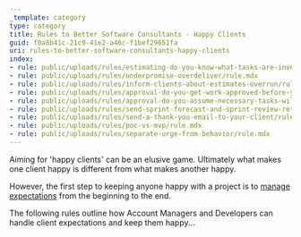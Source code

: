 ```yaml
---
_template: category
type: category
title: Rules to Better Software Consultants - Happy Clients
guid: f0a8b41c-21c9-41e2-a46c-f1bef29651fa
uri: rules-to-better-software-consultants-happy-clients
index:
- rule: public/uploads/rules/estimating-do-you-know-what-tasks-are-involved-in-addition-to-just-development-work-items/rule.mdx
- rule: public/uploads/rules/underpromise-overdeliver/rule.mdx
- rule: public/uploads/rules/inform-clients-about-estimates-overrun/rule.mdx
- rule: public/uploads/rules/approval-do-you-get-work-approved-before-you-do-it/rule.mdx
- rule: public/uploads/rules/approval-do-you-assume-necessary-tasks-will-get-approval/rule.mdx
- rule: public/uploads/rules/send-sprint-forecast-and-sprint-review-retro-emails-to-the-client/rule.mdx
- rule: public/uploads/rules/send-a-thank-you-email-to-your-client/rule.mdx
- rule: public/uploads/rules/poc-vs-mvp/rule.mdx
- rule: public/uploads/rules/separate-urge-from-behavior/rule.mdx
---
```


Aiming for 'happy clients' can be an elusive game. Ultimately what makes one client happy is different from what makes another happy.

However, the first step to keeping anyone happy with a project is to [manage expectations](/do-you-manage-clients-expectations) from the beginning to the end.

The following rules outline how Account Managers and Developers can handle client expectations and keep them happy...
